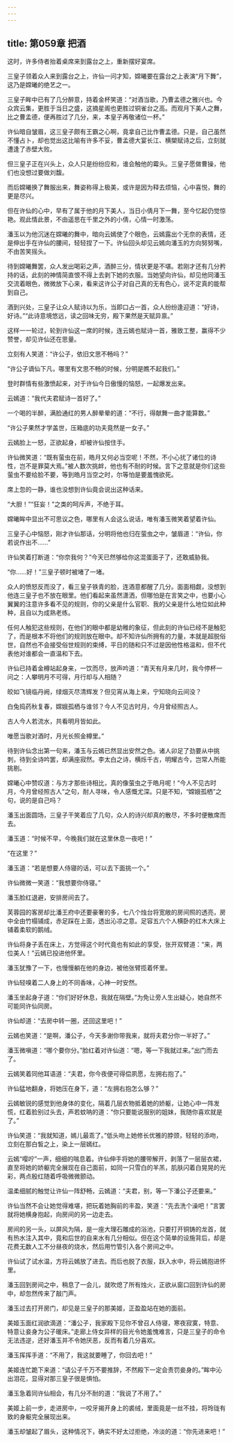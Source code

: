 ```yaml
---
---
---
```

title: 第059章 把酒
---





这时，许多侍者抬着桌席来到露台之上，重新摆好宴席。

三皇子领着众人来到露台之上，许仙一问才知，嫦曦要在露台之上表演“月下舞”，这乃是嫦曦的绝艺之一。

三皇子眸中已有了几分醉意，持着金杯笑道：“对酒当歌，乃曹孟德之雅兴也。今众宾云集，更胜于当日之盛，这摘星阁也更胜过铜雀台之高。而观月下美人之舞，比之曹孟德，便再胜过了几分，来，本皇子再敬诸位一杯。”

许仙暗自皱眉，这三皇子颇有王霸之心啊，竟拿自己比作曹孟德。只是，自己虽然不懂占卜，却也觉出这比喻有许多不妥，曹孟德大宴长江、横槊赋诗之后，立刻就遭逢了赤壁大败。

但三皇子正在兴头上，众人只是纷纷应和，谁会触他的霉头。三皇子愿做曹操，他们也没想过要做刘馥。

而后嫦曦换了舞服出来，舞姿称得上极美，或许是因为释去烦恼，心中喜悦，舞的更是尽兴。

但在许仙的心中，早有了属于他的月下美人，当日小倩月下一舞，至今忆起仍觉惊艳。观此情此景，不由遥思在千里之外的小倩，心情一时激荡。

潘玉以为他沉迷在嫦曦的舞中，暗向云嫣使了个眼色，云嫣露出个无奈的表情，还是伸出手在许仙的腰间，轻轻捏了一下。许仙回头却见云嫣向潘玉的方向努努嘴，不由苦笑摇头。

待到嫦曦舞罢，众人发出喝彩之声，酒醉三分，情状更是不堪。若刚才还有几分矜持的话，此刻的神情简直恨不得上去剥下她的衣服。当她望向许仙，却见他同潘玉交流着眼色，微微放下心来，看来这许公子对自己真的无有色心，说不定真的能帮到自己。

酒到兴处，三皇子让众人赋诗以为乐，当即口占一首，众人纷纷逢迎道：“好诗，好诗。”“此诗意境悠远，读之回味无穷，殿下果然是天赋异禀。”

这样一一轮过，轮到许仙这一席的时候，连云嫣也赋诗一首，雅致工整，赢得不少赞誉，却见许仙还在思量。

立刻有人笑道：“许公子，依旧文思不畅吗？”

“许公子谪仙下凡，哪里有文思不畅的时候，分明是瞧不起我们。”

登时群情有些激愤起来，对于许仙今日傲慢的恼怒，一起爆发出来。

云嫣道：“我代夫君赋诗一首好了。”

一个喝的半醉，满脸通红的男人醉晕晕的道：“不行，得献舞一曲才能算数。”

“许公子果然才学盖世，压箱底的功夫竟然是一女子。”

云嫣脸上一怒，正欲起身，却被许仙按住手。

许仙微笑道：“既有萤虫在前，皓月又何必当空呢！不然，不小心扰了诸位的诗性，岂不是罪莫大焉。”被人数次挑衅，他也有不耐的时候。言下之意就是你们这些萤虫不要给脸不要，等到皓月当空之时，尔等怕是要羞愧欲死。

席上忽的一静，谁也没想到许仙竟会说出这种话来。

“大胆！”“狂妄！”之类的呵斥声，不绝于耳。

嫦曦眸中显出不可思议之色，哪里有人会这么说话，唯有潘玉微笑着望着许仙。

三皇子心中恼怒，刚才许仙那话，分明将他也归在萤虫之中，皱眉道：“许仙，你若说作出不……”

许仙笑着打断道：“你奈我何？”今天已然够给你这混蛋面子了，还敢威胁我。

“你……好！”三皇子顿时被堵了一堵。

众人的愤怒反而没了，看三皇子铁青的脸，连酒意都醒了几分。面面相觑，没想到他连三皇子也不放在眼里。他们看起来虽然潇洒，但哪怕是在言笑之中，也要小心翼翼的注意许多看不见的规则，你的父亲是什么官职、我的父亲是什么地位如此种种，且自以为成熟老练。

任何人触犯这些规则，在他们的眼中都是幼稚的象征，但此刻的许仙已经不是触犯了，而是根本不将他们的规则放在眼中。却不知许仙所拥有的力量，本就是超脱俗世，自然也不会接受俗世规则的束缚，平日的随和只不过是因他性格温和，但不代表他对谁都会一直温和下去。

许仙已持着金樽站起身来，一饮而尽，放声吟道：“青天有月来几时，我今停杯一问之：人攀明月不可得，月行却与人相随？

皎如飞镜临丹阙，绿烟灭尽清辉发？但见宵从海上来，宁知晓向云间没？

白兔捣药秋复春，嫦娥孤栖与谁邻？今人不见古时月，今月曾经照古人。

古人今人若流水，共看明月皆如此。

唯愿当歌对酒时，月光长照金樽里。”

待到许仙念出第一句来，潘玉与云嫣已然显出安然之色。诸人卯足了劲要从中挑刺，待到全诗吟罢，却满座寂然。李太白之诗，横烁千古，明耀古今，岂常人所能挑剔。

嫦曦心中赞叹道：与方才那些诗相比，真的像萤虫之于皓月呢！“今人不见古时月，今月曾经照古人”之句，耐人寻味，令人感慨尤深。只是不知，“嫦娥孤栖”之句，说的是自己吗？

潘玉出面圆场，三皇子干笑着应了几句，众人的诗兴却真的散尽，不多时便散席而去。

潘玉道：“时候不早，今晚我们就在这里休息一夜吧！”

“在这里？”

潘玉道：“若是想要人侍寝的话，可以去下面挑一个。”

许仙微微一笑道：“我想要你侍寝。”

潘玉脸红退避，安排房间去了。

芙蓉园的客房却比潘王府中还要豪奢的多，七八个烛台将宽敞的房间照的透亮，房中全由竹榻铺成，赤足踩在上面，透出沁凉之意。足容五六个人横卧的红木大床上铺着柔软的鹅绒。

许仙将身子丢在床上，方觉得这个时代竟也有如此的享受，张开双臂道：“来，两位美人！”云嫣已投进他怀里。

潘玉犹豫了一下，也慢慢躺在他的身边，被他张臂揽着怀里。

许仙轻嗅着二人身上的不同香味，心神一时安然。

潘玉坐起身子道：“你们好好休息，我就在隔壁。”为免让旁人生出疑心，她自然不可能同许仙同房。

许仙却道：“去房中转一圈，还回这里吧！”

云嫣也笑道：“是啊，潘公子，今天多谢你带我来，就将夫君分你一半好了。”

潘玉微嗔道：“哪个要你分。”脸红着对许仙道：“嗯，等一下我就过来。”出门而去了。

云嫣笑着同他耳语道：“夫君，你今夜便可得偿夙愿，左拥右抱了。”

许仙猛地翻身，将她压在身下，道：“左拥右抱怎么够？”

云嫣敏锐的感觉到他身体的变化，隔着几层衣物抵着她的娇躯，让她心中一阵发慌，红着脸别过头去，声若蚊呐的道：“你只要能说服别的姐妹，我随你喜欢就是了。”

许仙笑道：“我就知道，嫣儿最乖了。”低头吻上她修长优雅的脖颈，轻轻的添吻，立刻在那白皙之上，染上一层嫣红。

云嫣“嘤咛”一声，细细的喘息着。许仙伸手将她的腰带解开，剥落了一层层衣裙，直至将她的娇躯完全展现在自己面前，如同一只雪白的羊羔，肌肤闪着白晃晃的光彩，两点殷红随着呼吸微微颤动。

温柔细腻的触觉让许仙一阵舒畅，云嫣道：“夫君，别，等一下潘公子还要来。”

许仙当然不会让她觉得难堪，把玩着她胸前的丰盈，笑道：“先去洗个澡吧！”言罢就将她横身抱起，向房间的另一边走去。

房间的另一头，以屏风为隔，是一座大理石雕成的浴池，只要打开铜铸的龙首，就有热水注入其中，竟和后世的自来水有几分相似。但在这个简单的设施背后，却是花费无数人工不分昼夜的烧水，然后用竹管引入各个房间之中。

许仙试了试水温，方将云嫣放了进去。而后也脱了衣服，跃入水中，将云嫣抱进怀里。

潘玉回到房间之中，稍息了一会儿，就吹熄了所有烛火，正欲从窗口回到许仙的房中，却忽然传来了敲门声。

潘玉过去打开房门，却见是三皇子的那美姬，正盈盈站在她的面前。

美姬玉面红润欲滴道：“潘公子，我家殿下见你不曾召人侍寝，寒夜寂寞，特意、特意让妾身为公子暖床。”走廊上侍女异样的目光令她羞愧难言，只是三皇子的命令无法违逆，还好潘玉并不令她厌恶，反而有着几分喜欢。

潘玉挥挥手道：“不用了，我这就要睡了，你回去吧！”

美姬连忙跪下来道：“请公子千万不要推辞，不然殿下一定会责罚妾身的。”眸中沁出泪花，显得对那三皇子很是惧怕。

潘玉急着同许仙相会，有几分不耐的道：“我说了不用了。”

美姬上前一步，走进房中，一咬牙揭开身上的裘绒，里面竟是一丝不挂，将玲珑有致的身躯完全展现出来。

潘玉却皱起了眉头，这种情况下，确实不好太过拒绝，冷淡的道：“你先进来吧！”